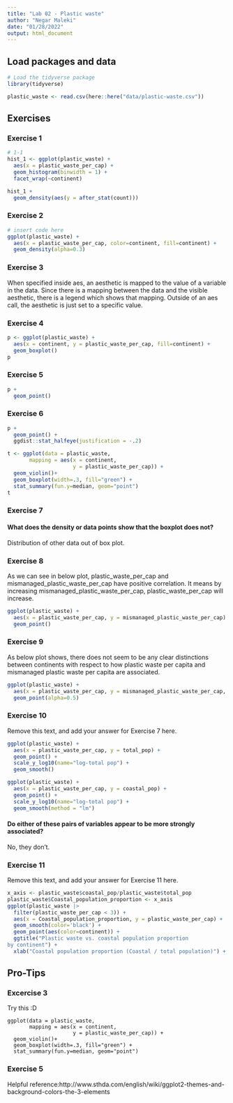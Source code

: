 ```yaml
---
title: "Lab 02 - Plastic waste"
author: "Negar Maleki"
date: "01/28/2022"
output: html_document
---
```


## Load packages and data

```r
# Load the tidyverse package
library(tidyverse)
```

```r
plastic_waste <- read.csv(here::here("data/plastic-waste.csv"))
```

## Exercises

### Exercise 1

```r
# 1-1
hist_1 <- ggplot(plastic_waste) +
  aes(x = plastic_waste_per_cap) +
  geom_histogram(binwidth = 1) +
  facet_wrap(~continent)

hist_1 +
  geom_density(aes(y = after_stat(count)))
```

### Exercise 2

```r
# insert code here
ggplot(plastic_waste) +
  aes(x = plastic_waste_per_cap, color=continent, fill=continent) +
  geom_density(alpha=0.3)
```

### Exercise 3

When specified inside aes, an aesthetic is mapped to the value of a variable in the data. Since there is a mapping between the data and the visible aesthetic, there is a legend which shows that mapping. Outside of an aes call, the aesthetic is just set to a specific value.

### Exercise 4

```r
p <- ggplot(plastic_waste) +
  aes(x = continent, y = plastic_waste_per_cap, fill=continent) +
  geom_boxplot() 
p
```

### Exercise 5

```r
p +
  geom_point()
```

### Exercise 6

```r
p +
  geom_point() +
  ggdist::stat_halfeye(justification = -.2)

```

```r
t <- ggplot(data = plastic_waste, 
       mapping = aes(x = continent, 
                     y = plastic_waste_per_cap)) +
  geom_violin()+
  geom_boxplot(width=.3, fill="green") +
  stat_summary(fun.y=median, geom="point") 
t
```

### Exercise 7

#### What does the density or data points show that the boxplot does not?

Distribution of other data out of box plot.

### Exercise 8

As we can see in below plot, plastic_waste_per_cap and mismanaged_plastic_waste_per_cap have positive correlation. It means by increasing mismanaged_plastic_waste_per_cap, plastic_waste_per_cap will increase.

```r
ggplot(plastic_waste) +
  aes(x = plastic_waste_per_cap, y = mismanaged_plastic_waste_per_cap) +
  geom_point()
```

### Exercise 9

As below plot shows, there does not seem to be any clear distinctions between continents with respect to how plastic waste per capita and mismanaged plastic waste per capita are associated.

```r
ggplot(plastic_waste) +
  aes(x = plastic_waste_per_cap, y = mismanaged_plastic_waste_per_cap, color=continent) +
  geom_point(alpha=0.5)
```

### Exercise 10

Remove this text, and add your answer for Exercise 7 here.

```r
ggplot(plastic_waste) +
  aes(x = plastic_waste_per_cap, y = total_pop) +
  geom_point() +
  scale_y_log10(name="log-total pop") +
  geom_smooth()
```

```r
ggplot(plastic_waste) +
  aes(x = plastic_waste_per_cap, y = coastal_pop) +
  geom_point() +
  scale_y_log10(name="log-total pop") +
  geom_smooth(method = "lm")
```

#### Do either of these pairs of variables appear to be more strongly associated?

No, they don't.

### Exercise 11

Remove this text, and add your answer for Exercise 11 here.

```r
x_axis <- plastic_waste$coastal_pop/plastic_waste$total_pop
plastic_waste$Coastal_population_proportion <- x_axis
ggplot(plastic_waste |>
  filter(plastic_waste_per_cap < 3)) +
  aes(x = Coastal_population_proportion, y = plastic_waste_per_cap) +
  geom_smooth(color='black') +
  geom_point(aes(color=continent)) +
  ggtitle("Plastic waste vs. coastal population proportion
by continent") +
  xlab("Coastal population proportion (Coastal / total population)") + ylab("Plastic waste per capita")
```

## Pro-Tips

### Excercise 3

Try this :D

```
ggplot(data = plastic_waste, 
       mapping = aes(x = continent, 
                     y = plastic_waste_per_cap)) +
  geom_violin()+
  geom_boxplot(width=.3, fill="green") +
  stat_summary(fun.y=median, geom="point") 
```

### Exercise 5 

Helpful reference:http://www.sthda.com/english/wiki/ggplot2-themes-and-background-colors-the-3-elements



